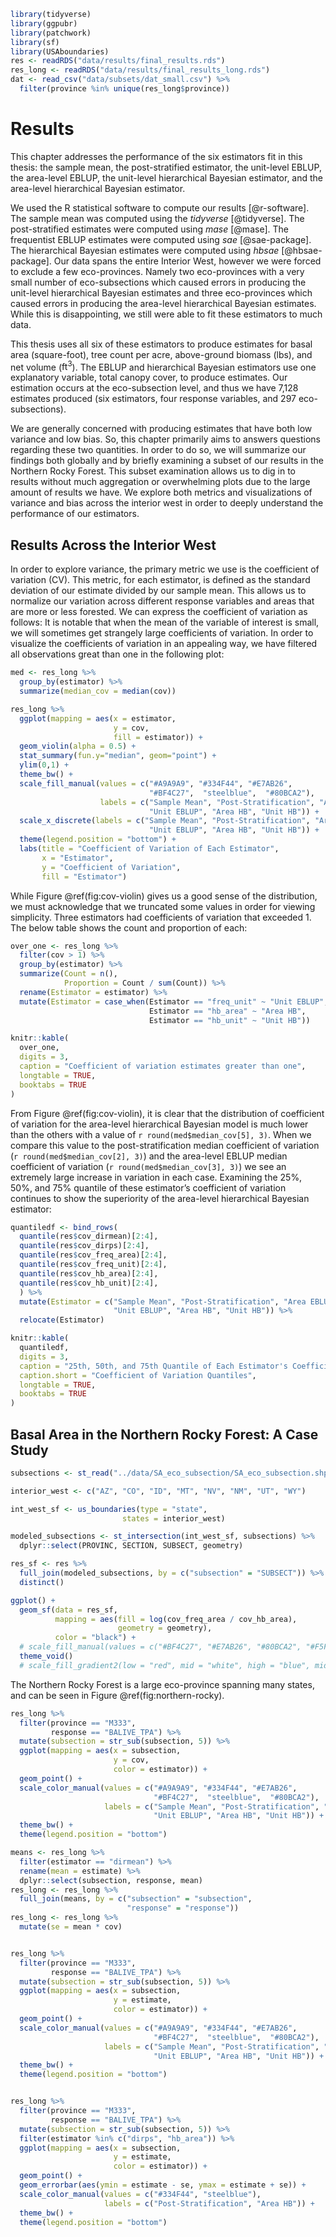 ```r
library(tidyverse)
library(ggpubr)
library(patchwork)
library(sf)
library(USAboundaries)
res <- readRDS("data/results/final_results.rds")
res_long <- readRDS("data/results/final_results_long.rds")
dat <- read_csv("data/subsets/dat_small.csv") %>%
  filter(province %in% unique(res_long$province))
```

# Results {#results}

This chapter addresses the performance of the six estimators fit in this thesis: the sample mean, the post-stratified estimator, the unit-level EBLUP, the area-level EBLUP, the unit-level hierarchical Bayesian estimator, and the area-level hierarchical Bayesian estimator. 

We used the R statistical software to compute our results [@r-software]. The sample mean was computed using the *tidyverse* [@tidyverse]. The post-stratified estimates were computed using *mase* [@mase]. The frequentist EBLUP estimates were computed using *sae* [@sae-package]. The hierarchical Bayesian estimates were computed using *hbsae* [@hbsae-package]. Our data spans the entire Interior West, however we were forced to exclude a few eco-provinces. Namely two eco-provinces with a very small number of eco-subsections which caused errors in producing the unit-level hierarchical Bayesian estimates and three eco-provinces which caused errors in producing the area-level hierarchical Bayesian estimates. While this is disappointing, we still were able to fit these estimators to much data. 

This thesis uses all six of these estimators to produce estimates for basal area (square-foot), tree count per acre, above-ground biomass (lbs), and net volume ($\text{ft}^3$). The EBLUP and hierarchical Bayesian estimators use one explanatory variable, total canopy cover, to produce estimates. Our estimation occurs at the eco-subsection level, and thus we have 7,128 estimates produced (six estimators, four response variables, and 297 eco-subsections). 

We are generally concerned with producing estimates that have both low variance and low bias. So, this chapter primarily aims to answers questions regarding these two quantities. In order to do so, we will summarize our findings both globally and by briefly examining a subset of our results in the Northern Rocky Forest. This subset examination allows us to dig in to results without much aggregation or overwhelming plots due to the large amount of results we have. We explore both metrics and visualizations of variance and bias across the interior west in order to deeply understand the performance of our estimators. 


## Results Across the Interior West

In order to explore variance, the primary metric we use is the coefficient of variation (CV). This metric, for each estimator, is defined as the standard deviation of our estimate divided by our sample mean. This allows us to normalize our variation across different response variables and areas that are more or less forested. We can express the coefficient of variation as follows:
\begin{align}
CV_{y_j} = \frac{\hat\sigma_{y_j}}{\hat\mu_{y_j}^{HT}}
\end{align}
It is notable that when the mean of the variable of interest is small, we will sometimes get strangely large coefficients of variation. In order to visualize the coefficients of variation in an appealing way, we have filtered all observations great than one in the following plot:  

```r
med <- res_long %>%
  group_by(estimator) %>%
  summarize(median_cov = median(cov))

res_long %>%
  ggplot(mapping = aes(x = estimator,
                       y = cov,
                       fill = estimator)) +
  geom_violin(alpha = 0.5) +
  stat_summary(fun.y="median", geom="point") +
  ylim(0,1) +
  theme_bw() +
  scale_fill_manual(values = c("#A9A9A9", "#334F44", "#E7AB26",
                               "#BF4C27",  "steelblue",  "#80BCA2"),
                    labels = c("Sample Mean", "Post-Stratification", "Area EBLUP",
                               "Unit EBLUP", "Area HB", "Unit HB")) +
  scale_x_discrete(labels = c("Sample Mean", "Post-Stratification", "Area EBLUP",
                               "Unit EBLUP", "Area HB", "Unit HB")) +
  theme(legend.position = "bottom") +
  labs(title = "Coefficient of Variation of Each Estimator",
       x = "Estimator",
       y = "Coefficient of Variation",
       fill = "Estimator")
```

While Figure \@ref(fig:cov-violin) gives us a good sense of the distribution, we must acknowledge that we truncated some values in order for viewing simplicity. Three estimators had coefficients of variation that exceeded 1. The below table shows the count and proportion of each:
```r
over_one <- res_long %>%
  filter(cov > 1) %>%
  group_by(estimator) %>%
  summarize(Count = n(),
            Proportion = Count / sum(Count)) %>%
  rename(Estimator = estimator) %>%
  mutate(Estimator = case_when(Estimator == "freq_unit" ~ "Unit EBLUP",
                               Estimator == "hb_area" ~ "Area HB",
                               Estimator == "hb_unit" ~ "Unit HB"))

knitr::kable(
  over_one,
  digits = 3,
  caption = "Coefficient of variation estimates greater than one",
  longtable = TRUE,
  booktabs = TRUE
)
```
From Figure \@ref(fig:cov-violin), it is clear that the distribution of coefficient of variation for the area-level hierarchical Bayesian model is much lower than the others with a value of `r round(med$median_cov[5], 3)`. When we compare this value to the post-stratification median coefficient of variation (`r round(med$median_cov[2], 3)`) and the area-level EBLUP median coefficient of variation (`r round(med$median_cov[3], 3)`) we see an extremely large increase in variation in each case. Examining the 25%, 50%, and 75% quantile of these estimator's coefficient of variation continues to show the superiority of the area-level hierarchical Bayesian estimator:
```r
quantiledf <- bind_rows(
  quantile(res$cov_dirmean)[2:4],
  quantile(res$cov_dirps)[2:4],
  quantile(res$cov_freq_area)[2:4],
  quantile(res$cov_freq_unit)[2:4],
  quantile(res$cov_hb_area)[2:4],
  quantile(res$cov_hb_unit)[2:4],
  ) %>%
  mutate(Estimator = c("Sample Mean", "Post-Stratification", "Area EBLUP",
                       "Unit EBLUP", "Area HB", "Unit HB")) %>%
  relocate(Estimator)

knitr::kable(
  quantiledf,
  digits = 3,
  caption = "25th, 50th, and 75th Quantile of Each Estimator's Coefficient of Variation",
  caption.short = "Coefficient of Variation Quantiles",
  longtable = TRUE,
  booktabs = TRUE
)
```




## Basal Area in the Northern Rocky Forest: A Case Study


```r
subsections <- st_read("../data/SA_eco_subsection/SA_eco_subsection.shp", quiet = TRUE)

interior_west <- c("AZ", "CO", "ID", "MT", "NV", "NM", "UT", "WY")

int_west_sf <- us_boundaries(type = "state",
                         states = interior_west)

modeled_subsections <- st_intersection(int_west_sf, subsections) %>%
  dplyr::select(PROVINC, SECTION, SUBSECT, geometry)

res_sf <- res %>%
  full_join(modeled_subsections, by = c("subsection" = "SUBSECT")) %>%
  distinct()

ggplot() +
  geom_sf(data = res_sf,
          mapping = aes(fill = log(cov_freq_area / cov_hb_area),
                        geometry = geometry),
          color = "black") +
  # scale_fill_manual(values = c("#BF4C27", "#E7AB26", "#80BCA2", "#F5F7BD")) +
  theme_void() 
  # scale_fill_gradient2(low = "red", mid = "white", high = "blue", midpoint = 0)
```


The Northern Rocky Forest is a large eco-province spanning many states, and can be seen in Figure \@ref(fig:northern-rocky). 

```r
res_long %>%
  filter(province == "M333",
         response == "BALIVE_TPA") %>%
  mutate(subsection = str_sub(subsection, 5)) %>%
  ggplot(mapping = aes(x = subsection,
                       y = cov,
                       color = estimator)) +
  geom_point() +
  scale_color_manual(values = c("#A9A9A9", "#334F44", "#E7AB26",
                                "#BF4C27",  "steelblue",  "#80BCA2"),
                     labels = c("Sample Mean", "Post-Stratification", "Area EBLUP",
                                "Unit EBLUP", "Area HB", "Unit HB")) +
  theme_bw() +
  theme(legend.position = "bottom")
```

```r
means <- res_long %>%
  filter(estimator == "dirmean") %>%
  rename(mean = estimate) %>%
  dplyr::select(subsection, response, mean)
res_long <- res_long %>%
  full_join(means, by = c("subsection" = "subsection",
                          "response" = "response"))
res_long <- res_long %>%
  mutate(se = mean * cov)


res_long %>%
  filter(province == "M333",
         response == "BALIVE_TPA") %>%
  mutate(subsection = str_sub(subsection, 5)) %>%
  ggplot(mapping = aes(x = subsection,
                       y = estimate,
                       color = estimator)) +
  geom_point() +
  scale_color_manual(values = c("#A9A9A9", "#334F44", "#E7AB26",
                                "#BF4C27",  "steelblue",  "#80BCA2"),
                     labels = c("Sample Mean", "Post-Stratification", "Area EBLUP",
                                "Unit EBLUP", "Area HB", "Unit HB")) +
  theme_bw() +
  theme(legend.position = "bottom")


res_long %>%
  filter(province == "M333",
         response == "BALIVE_TPA") %>%
  mutate(subsection = str_sub(subsection, 5)) %>%
  filter(estimator %in% c("dirps", "hb_area")) %>%
  ggplot(mapping = aes(x = subsection,
                       y = estimate,
                       color = estimator)) +
  geom_point() +
  geom_errorbar(aes(ymin = estimate - se, ymax = estimate + se)) +
  scale_color_manual(values = c("#334F44", "steelblue"),
                     labels = c("Post-Stratification", "Area HB")) +
  theme_bw() +
  theme(legend.position = "bottom")
```

